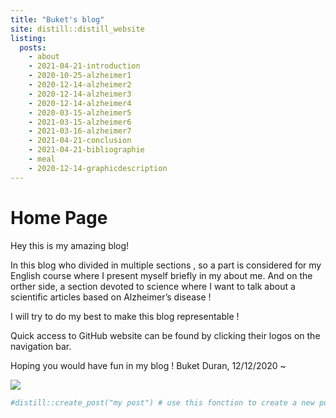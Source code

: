 ```yaml
---
title: "Buket's blog" 
site: distill::distill_website
listing:
  posts:
    - about
    - 2021-04-21-introduction
    - 2020-10-25-alzheimer1
    - 2020-12-14-alzheimer2
    - 2020-12-14-alzheimer3
    - 2020-12-14-alzheimer4
    - 2020-03-15-alzheimer5
    - 2021-03-15-alzheimer6
    - 2021-03-16-alzheimer7
    - 2021-04-21-conclusion
    - 2021-04-21-bibliographie
    - meal
    - 2020-12-14-graphicdescription
---
```


# Home Page

Hey this is my amazing blog!

In this blog who divided in multiple sections , so a part is considered for my English course where I present myself briefly in my about me. And on the orther side, a section devoted to science where I want to talk about a scientific articles based on Alzheimer’s disease !

I will try to do my best to make this blog representable !

Quick access to GitHub website can be found by clicking their logos on the navigation bar.

Hoping you would have fun in my blog !
Buket Duran, 12/12/2020 ~


![](images/Alzheimer image.jpg)




```r
#distill::create_post("my post") # use this fonction to create a new post
```
  


